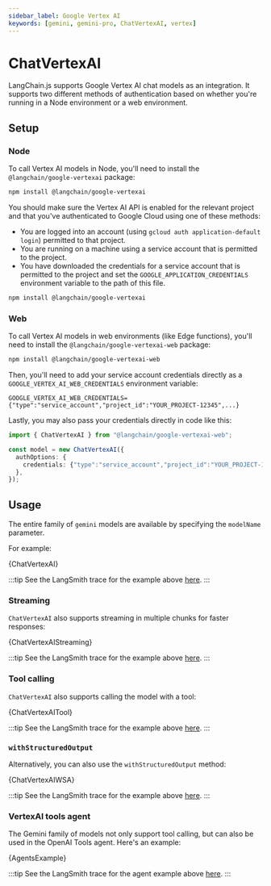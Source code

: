 ```yaml
---
sidebar_label: Google Vertex AI
keywords: [gemini, gemini-pro, ChatVertexAI, vertex]
---
```



# ChatVertexAI

LangChain.js supports Google Vertex AI chat models as an integration.
It supports two different methods of authentication based on whether you're running
in a Node environment or a web environment.

## Setup

### Node

To call Vertex AI models in Node, you'll need to install the `@langchain/google-vertexai` package:


<IntegrationInstallTooltip></IntegrationInstallTooltip>

```bash npm2yarn
npm install @langchain/google-vertexai
```

You should make sure the Vertex AI API is
enabled for the relevant project and that you've authenticated to
Google Cloud using one of these methods:

- You are logged into an account (using `gcloud auth application-default login`)
  permitted to that project.
- You are running on a machine using a service account that is permitted
  to the project.
- You have downloaded the credentials for a service account that is permitted
  to the project and set the `GOOGLE_APPLICATION_CREDENTIALS` environment
  variable to the path of this file.

<IntegrationInstallTooltip></IntegrationInstallTooltip>

```bash npm2yarn
npm install @langchain/google-vertexai
```

### Web

To call Vertex AI models in web environments (like Edge functions), you'll need to install
the `@langchain/google-vertexai-web` package:

```bash npm2yarn
npm install @langchain/google-vertexai-web
```

Then, you'll need to add your service account credentials directly as a `GOOGLE_VERTEX_AI_WEB_CREDENTIALS` environment variable:

```
GOOGLE_VERTEX_AI_WEB_CREDENTIALS={"type":"service_account","project_id":"YOUR_PROJECT-12345",...}
```

Lastly, you may also pass your credentials directly in code like this:

```typescript
import { ChatVertexAI } from "@langchain/google-vertexai-web";

const model = new ChatVertexAI({
  authOptions: {
    credentials: {"type":"service_account","project_id":"YOUR_PROJECT-12345",...},
  },
});
```

## Usage

The entire family of `gemini` models are available by specifying the `modelName` parameter.

For example:


<CodeBlock language="typescript">{ChatVertexAI}</CodeBlock>

:::tip
See the LangSmith trace for the example above [here](https://smith.langchain.com/public/9fb579d8-4987-4302-beca-29a684ae2f4c/r).
:::

### Streaming

`ChatVertexAI` also supports streaming in multiple chunks for faster responses:


<CodeBlock language="typescript">{ChatVertexAIStreaming}</CodeBlock>

:::tip
See the LangSmith trace for the example above [here](https://smith.langchain.com/public/ba4cb190-3f60-49aa-a6f8-7d31316d94cf/r).
:::

### Tool calling

`ChatVertexAI` also supports calling the model with a tool:


<CodeBlock language="typescript">{ChatVertexAITool}</CodeBlock>

:::tip
See the LangSmith trace for the example above [here](https://smith.langchain.com/public/49e1c32c-395a-45e2-afba-913aa3389137/r).
:::

### `withStructuredOutput`

Alternatively, you can also use the `withStructuredOutput` method:


<CodeBlock language="typescript">{ChatVertexAIWSA}</CodeBlock>

:::tip
See the LangSmith trace for the example above [here](https://smith.langchain.com/public/41bbbddb-f357-4bfa-a111-def8294a4514/r).
:::

### VertexAI tools agent

The Gemini family of models not only support tool calling, but can also be used in the OpenAI Tools agent.
Here's an example:


<CodeBlock language="typescript">{AgentsExample}</CodeBlock>

:::tip
See the LangSmith trace for the agent example above [here](https://smith.langchain.com/public/3294d553-c961-4088-acfe-62252ab17d9a/r).
:::
